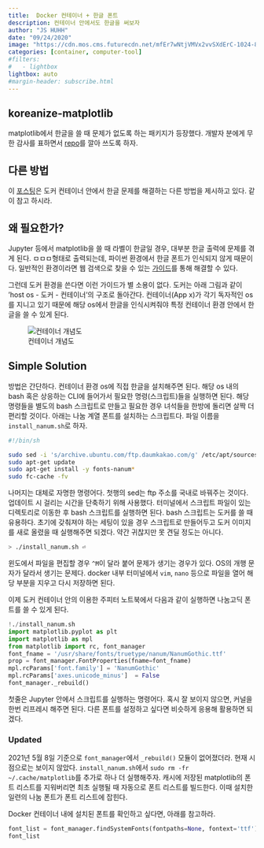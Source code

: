 ```yaml
---
title:  Docker 컨테이너 + 한글 폰트  
description: 컨테이너 안에서도 한글을 써보자 
author: "JS HUHH"
date: "09/24/2020"
image: "https://cdn.mos.cms.futurecdn.net/mfEr7wNtjVMVx2vvSXdErC-1024-80.jpg.webp"
categories: [container, computer-tool]
#filters:
#   - lightbox
lightbox: auto
#margin-header: subscribe.html
---
```


:::{ .callout-tip }
## koreanize-matplotlib

matplotlib에서 한글을 쓸 때 문제가 없도록 하는 패키지가 등장했다. 개발자 분에게 무한 감사를 표하면서 [repo](https://github.com/ychoi-kr/koreanize-matplotlib)를 깔아 쓰도록 하자. 
:::

## 다른 방법 

이 [포스팅](https://anarinsk.github.io/lostineconomics-v2-1/docker/data-science/2020/09/24/install-hangul-in-docker.html)은 도커 컨테이너 안에서 한글 문제를 해결하는 다른 방법을 제시하고 있다. 같이 참고 하시라. 

## 왜 필요한가?

Jupyter 등에서 matplotlib을 쓸 때 라벨이 한글일 경우, 대부분 한글 출력에 문제를 겪게 된다. ㅁㅁㅁ형태로 출력되는데, 파이썬 환경에서 한글 폰트가 인식되지 않게 때문이다. 일반적인 환경이라면 웹 검색으로 찾을 수 있는 [가이드](https://financedata.github.io/posts/matplotlib-hangul-for-windows-anaconda.html)를 통해 해결할 수 있다.  

그런데 도커 환경을 쓴다면 이런 가이드가 별 소용이 없다. 도커는 아래 그림과 같이 'host os - 도커 - 컨테이너'의 구조로 돌아간다. 컨테이너(App x)가 각기 독자적인 os를 지니고 있기 때문에 해당 os에서 한글을 인식시켜줘야 특정 컨테이너 환경 안에서 한글을 쓸 수 있게 된다.  

::: {layout="[[-20, 50, -20]]" layout-valign="bottom"}
![컨테이너 개념도](https://www.docker.com/wp-content/uploads/2021/11/docker-containerized-appliction-blue-border_2.png)
:::

## Simple Solution 

방법은 간단하다. 컨테이너 환경 os에 직접 한글을 설치해주면 된다. 해당 os 내의 bash 혹은 상응하는 CLI에 들어가서 필요한 명령(스크립트)들을 실행하면 된다. 해당 명령들을 별도의 bash 스크립트로 만들고 필요한 경우 녀석들을 한방에 돌리면 살짝 더 편리할 것이다. 아래는 나눔 계열 폰트를 설치하는 스크립트다. 파일 이름을  `install_nanum.sh`로 하자. 

```bash
#!/bin/sh

sudo sed -i 's/archive.ubuntu.com/ftp.daumkakao.com/g' /etc/apt/sources.list
sudo apt-get update 
sudo apt-get install -y fonts-nanum*
sudo fc-cache -fv
```

나머지는 대체로 자명한 명령어다. 첫행의 sed는 ftp 주소를 국내로 바꿔주는 것이다. 업데이트 시 걸리는 시간을 단축하기 위해 사용했다. 터미널에서 스크립트 파일이 있는 디렉토리로 이동한 후 bash 스크립트를 실행하면 된다. bash 스크립트는 도커를 쓸 때 유용하다. 초기에 갖춰져야 하는 세팅이 있을 경우 스크립트로 만들어두고 도커 이미지를 새로 올렸을 때 실행해주면 되겠다. 약간 귀찮지만 못 견딜 정도는 아니다. 

```bash
> ./install_nanum.sh ⏎
```
윈도에서 파일을 편집할 경우 `^M`이 달라 붙어 문제가 생기는 경우가 있다. OS의 개행 문자가 달라서 생기는 문제다. docker 내부 터미널에서 `vim`, `nano` 등으로 파일을 열어 해당 부분을 지우고 다시 저장하면 된다. 

이제 도커 컨테이너 안의 이용한 주피터 노트북에서 다음과 같이 실행하면 나눔고딕 폰트를 쓸 수 있게 된다. 

```python
!./install_nanum.sh
import matplotlib.pyplot as plt
import matplotlib as mpl
from matplotlib import rc, font_manager
font_fname = '/usr/share/fonts/truetype/nanum/NanumGothic.ttf'
prop = font_manager.FontProperties(fname=font_fname)
mpl.rcParams['font.family'] = 'NanumGothic'
mpl.rcParams['axes.unicode_minus']  = False
font_manager._rebuild()
```
첫줄은 Jupyter 안에서 스크립트를 실행하는 명령어다.
혹시 잘 보이지 않으면, 커널을 한번 리프레시 해주면 된다. 다른 폰트를 설정하고 싶다면 비슷하게 응용해 활용하면 되겠다. 

### Updated 

2021년 5월 8일 기준으로 `font_manager`에서 `_rebuild()` 모듈이 없어졌더라. 현재 시점으로는 보이지 않았다. `install_nanum.sh`에서 `sudo rm -fr ~/.cache/matplotlib`를 추가로 하나 더 실행해주자. 캐시에 저장된 matplotlib의 폰트 리스트를 지워버리면 최초 실행될 때 자동으로 폰트 리스트를 빌드한다. 이때 설치한 일련의 나눔 폰트가 폰트 리스트에 잡힌다.  

Docker 컨테이너 내에 설치된 폰트를 확인하고 싶다면, 아래를 참고하라. 

```python
font_list = font_manager.findSystemFonts(fontpaths=None, fontext='ttf')
font_list
```
